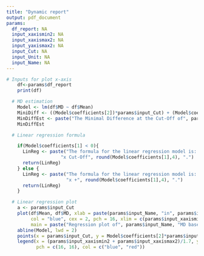 ```yaml
---
title: "Dynamic report"
output: pdf_document
params:
  df_report: NA
  input_xaxismin2: NA
  input_xaxismax2: NA
  input_yaxismax2: NA
  input_Cut: NA
  input_Unit: NA
  input_Name: NA
---
```



```r
# Inputs for plot x-axis
    df<-params$df_report
    print(df)

  # MD estimation
    Model <- lm(df$MD ~ df$Mean)
    MiniDiff <- ((Model$coefficients[2])*params$input_Cut) + (Model$coefficients[1])
    MinDiffEst <- paste("The Minimal Difference at the Cut-Off of", params$input_Cut, params$input$Unit, "is", round(MiniDiff,2), params$input_Unit, ".")
    MinDiffEst

  # Linear regression formula

    if(Model$coefficients[1] < 0){
      LinReg <- paste("The formula for the linear regression model is: MD = ", round(Model$coefficients[2],2),
                    "x Cut-Off", round(Model$coefficients[1],4), ".")
      return(LinReg)
    } else {
      LinReg <- paste("The formula for the linear regression model is: y = ", round(Model$coefficients[2],2),
                      "x +", round(Model$coefficients[1],4), ".")
      return(LinReg)
    }

  # Linear regression plot
    a <- params$input_Cut
    plot(df$Mean, df$MD, xlab = paste(params$input_Name, "in", params$input_Unit), ylab = paste("Minimal Difference in", params$input_Unit),
         col = "blue", cex = 2, pch = 16, xlim = c(params$input_xaxismin2, params$input_xaxismax2), ylim = c(0, params$input_yaxismax2),
         main = paste("Regression plot of", params$input_Name, "MD based on quality controls"))
    abline(Model, lwd = 2)
    points(x = params$input_Cut, y = Model$coefficients[2]*params$input_Cut+Model$coefficients[1], col = "red", pch = 16, cex = 2)
    legend(x = (params$input_xaxismin2 + params$input_xaxismax2)/1.7, y = params$input_yaxismax2/5, legend = c("Quality controls", "Cut-Off"),
           pch = c(16, 16), col = c("blue", "red"))
```